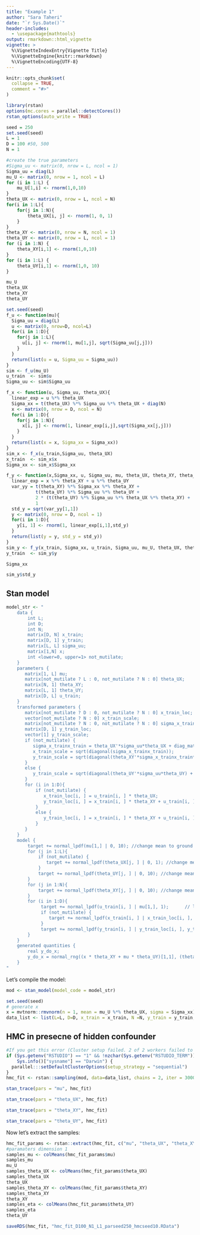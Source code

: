 ```yaml
---
title: "Example 1"
author: "Sara Taheri"
date: "`r Sys.Date()`"
header-includes:
  - \usepackage{mathtools}
output: rmarkdown::html_vignette
vignette: >
  %\VignetteIndexEntry{Vignette Title}
  %\VignetteEngine{knitr::rmarkdown}
  %\VignetteEncoding{UTF-8}
---
```


```r
knitr::opts_chunk$set(
  collapse = TRUE,
  comment = "#>"
)
```

```r
library(rstan)
options(mc.cores = parallel::detectCores())
rstan_options(auto_write = TRUE)
```

```r
seed = 250
set.seed(seed)
L = 1
D = 100 #50, 500
N = 1

#create the true parameters
#Sigma_uu <- matrix(0, nrow = L, ncol = 1)
Sigma_uu = diag(L)
mu_U <- matrix(0, nrow = 1, ncol = L)
for (i in 1:L) {
    mu_U[1,i] <- rnorm(1,0,10)
}
theta_UX <- matrix(0, nrow = L, ncol = N)
for(i in 1:L){
    for(j in 1:N){
        theta_UX[i, j] <- rnorm(1, 0, 1)
    }
}
theta_XY <- matrix(0, nrow = N, ncol = 1)
theta_UY <- matrix(0, nrow = L, ncol = 1)
for (i in 1:N) {
    theta_XY[i,1] <- rnorm(1,0,10)
}
for (i in 1:L) {
    theta_UY[i,1] <- rnorm(1,0, 10)
}
```

```r
mu_U
theta_UX
theta_XY
theta_UY
```


```r
set.seed(seed)
f_u <- function(mu){
  Sigma_uu = diag(L)
  u <- matrix(0, nrow=D, ncol=L)
  for(i in 1:D){
    for(j in 1:L){
      u[i, j] <- rnorm(1, mu[1,j], sqrt(Sigma_uu[j,j]))
    }
  }
  return(list(u = u, Sigma_uu = Sigma_uu))
}
sim <- f_u(mu_U)
u_train  <- sim$u
Sigma_uu <- sim$Sigma_uu

f_x <- function(u, Sigma_uu, theta_UX){
  linear_exp = u %*% theta_UX
  Sigma_xx = t(theta_UX) %*% Sigma_uu %*% theta_UX + diag(N)
  x <- matrix(0, nrow = D, ncol = N)
  for(i in 1:D){
    for(j in 1:N){
      x[i, j] <- rnorm(1, linear_exp[i,j],sqrt(Sigma_xx[j,j]))
    }
  }
  return(list(x = x, Sigma_xx = Sigma_xx))
}
sim_x <- f_x(u_train,Sigma_uu, theta_UX)
x_train  <- sim_x$x
Sigma_xx <- sim_x$Sigma_xx

f_y <- function(x,Sigma_xx, u, Sigma_uu, mu, theta_UX, theta_XY, theta_UY){
  linear_exp = x %*% theta_XY + u %*% theta_UY
  var_yy = t(theta_XY) %*% Sigma_xx %*% theta_XY + 
           t(theta_UY) %*% Sigma_uu %*% theta_UY + 
           2 * (t(theta_UY) %*% Sigma_uu %*% theta_UX %*% theta_XY) +
           1
  std_y = sqrt(var_yy[1,1])
  y <- matrix(0, nrow = D, ncol = 1)
  for(i in 1:D){
    y[i, 1] <- rnorm(1, linear_exp[i,1],std_y)
  }
  return(list(y = y, std_y = std_y))
}
sim_y <- f_y(x_train, Sigma_xx, u_train, Sigma_uu, mu_U, theta_UX, theta_XY, theta_UY)
y_train  <- sim_y$y
```

```r
Sigma_xx
```


```r
sim_y$std_y
```


## Stan model

```r
model_str <- "
    data {
        int L;
        int D;
        int N;
        matrix[D, N] x_train;
        matrix[D, 1] y_train;
        matrix[L, L] sigma_uu;
        matrix[1,N] x;
        int <lower=0, upper=1> not_mutilate;
    }
    parameters {
       matrix[1, L] mu; 
       matrix[not_mutilate ? L : 0, not_mutilate ? N : 0] theta_UX;
       matrix[N, 1] theta_XY;
       matrix[L, 1] theta_UY;
       matrix[D, L] u_train;
    }
    transformed parameters {
       matrix[not_mutilate ? D : 0, not_mutilate ? N : 0] x_train_loc;
       vector[not_mutilate ? N : 0] x_train_scale;
       matrix[not_mutilate ? N : 0, not_mutilate ? N : 0] sigma_x_trainx_train;
       matrix[D, 1] y_train_loc;
       vector[1] y_train_scale;
       if (not_mutilate) {
          sigma_x_trainx_train = theta_UX'*sigma_uu*theta_UX + diag_matrix(rep_vector(1, N));
          x_train_scale = sqrt(diagonal(sigma_x_trainx_train));
          y_train_scale = sqrt(diagonal(theta_XY'*sigma_x_trainx_train*theta_XY + 2*theta_UY'*sigma_uu*theta_UX*theta_XY + theta_UY'*sigma_uu*theta_UY) + rep_vector(1,1));
       }
       else {
          y_train_scale = sqrt(diagonal(theta_UY'*sigma_uu*theta_UY) + rep_vector(1,1));
       }
       for (i in 1:D){
           if (not_mutilate) {
              x_train_loc[i, ] = u_train[i, ] * theta_UX;
              y_train_loc[i, ] = x_train[i, ] * theta_XY + u_train[i, ] * theta_UY;
           }
           else {
              y_train_loc[i, ] = x_train[i, ] * theta_XY + u_train[i, ] * theta_UY;
           }
       }
    }
    model {
        target += normal_lpdf(mu[1,] | 0, 10); //change mean to ground truth
        for (j in 1:L){
            if (not_mutilate) {
               target += normal_lpdf(theta_UX[j, ] | 0, 1); //change mean to ground truth
            }
            target += normal_lpdf(theta_UY[j, ] | 0, 10); //change mean to ground truth
        }
        for (j in 1:N){
            target += normal_lpdf(theta_XY[j, ] | 0, 10); //change mean to ground truth
        }
        for (i in 1:D){
             target += normal_lpdf(u_train[i, ] | mu[1,], 1);      // likelihood
             if (not_mutilate) {
                target += normal_lpdf(x_train[i, ] | x_train_loc[i, ], x_train_scale);
             }
             target += normal_lpdf(y_train[i, ] | y_train_loc[i, ], y_train_scale);
        }
    }
    generated quantities {
        real y_do_x;
        y_do_x = normal_rng((x * theta_XY + mu * theta_UY)[1,1], (theta_UY' * sigma_uu * theta_UY)[1,1]+1);
    }
"
```

Let's compile the model:

```r
mod <- stan_model(model_code = model_str)
```

```r
set.seed(seed)
# generate x
x = mvtnorm::rmvnorm(n = 1, mean = mu_U %*% theta_UX, sigma = Sigma_xx)
data_list <- list(L=L, D=D, x_train = x_train, N =N, y_train = y_train, sigma_uu = diag(L),x = matrix(x, nrow = 1, ncol = N), not_mutilate = 1)
```

## HMC in presecne of hidden confounder

```r
#If you get this error (Cluster setup failed. 2 of 2 workers failed to connect.) run these lines:
if (Sys.getenv("RSTUDIO") == "1" && !nzchar(Sys.getenv("RSTUDIO_TERM")) &&
    Sys.info()["sysname"] == "Darwin") {
  parallel:::setDefaultClusterOptions(setup_strategy = "sequential")
}
hmc_fit <- rstan::sampling(mod, data=data_list, chains = 2, iter = 3000, warmup = 1500, seed =10,control = list(max_treedepth = 15)) 
```


```r
stan_trace(pars = "mu", hmc_fit)
```

```r
stan_trace(pars = "theta_UX", hmc_fit)
```

```r
stan_trace(pars = "theta_XY", hmc_fit)
```

```r
stan_trace(pars = "theta_UY", hmc_fit)
```

Now let's extract the samples:

```r
hmc_fit_params <- rstan::extract(hmc_fit, c("mu", "theta_UX", "theta_XY", "theta_UY"))
#paramaters dimension 1
samples_mu <- colMeans(hmc_fit_params$mu)
samples_mu
mu_U
samples_theta_UX <- colMeans(hmc_fit_params$theta_UX)
samples_theta_UX
theta_UX
samples_theta_XY <- colMeans(hmc_fit_params$theta_XY)
samples_theta_XY
theta_XY
samples_eta <- colMeans(hmc_fit_params$theta_UY)
samples_eta
theta_UY
```

```r
saveRDS(hmc_fit, "hmc_fit_D100_N1_L1_parseed250_hmcseed10.RData")
```

